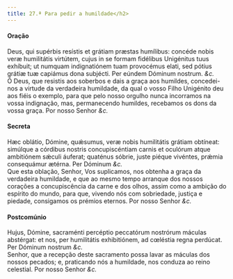 ```yaml
---
title: 27.ª Para pedir a humildade</h2>
---
```


<h4 class="text-center">Oração</h4>
<div class="grid grid-cols-2 gap-5">
  <span class="text-justify">
    Deus, qui supérbis resístis et grátiam præstas humílibus: concéde nobis veræ
    humilitátis virtútem, cujus in se formam fidélibus Unigénitus tuus exhíbuit;
    ut numquam indignatiónem tuam provocémus elati, sed pótius grátiæ tuæ
    capiámus dona subjécti. Per eúndem Dóminum nostrum. <em>&c.</em>
  </div>
  <span class="text-justify">
    Ó Deus, que resistis aos soberbos e dais a graça aos humildes, concedei-nos
    a virtude da verdadeira humildade, da qual o vosso Filho Unigénito deu aos
    fiéis o exemplo, para que pelo nosso orgulho nunca incorramos na vossa
    indignação, mas, permanecendo humildes, recebamos os dons da vossa graça.
    Por nosso Senhor <em>&c.</em>
  </div>
</div>

<h4 class="text-center">Secreta</h4>
<div class="grid grid-cols-2 gap-5">
  <span class="text-justify">
    Hæc oblátio, Dómine, quǽsumus, veræ nobis humilitátis grátiam obtíneat:
    simúlque a córdibus nostris concupiscéntiam carnis et oculórum atque
    ambitiónem sǽculi áuferat; quaténus sóbrie, juste piéque vivéntes, prǽmia
    consequámur ætérna. Per Dóminum <em>&c.</em>
  </div>
  <span class="text-justify">
    Que esta oblação, Senhor, Vos suplicamos, nos obtenha a graça da verdadeira
    humildade, e que ao mesmo tempo arranque dos nossos corações a
    concupiscência da carne e dos olhos, assim como a ambição do espírito do
    mundo, para que, vivendo nós com sobriedade, justiça e piedade, consigamos
    os prémios eternos. Por nosso Senhor <em>&c.</em>
  </div>
</div>

<h4 class="text-center">Postcomúnio</h4>
<div class="grid grid-cols-2 gap-5">
  <span class="text-justify">
    Hujus, Dómine, sacraménti percéptio peccatórum nostrórum máculas abstérgat:
    et nos, per humilitátis exhibitiónem, ad cœléstia regna perdúcat. Per
    Dóminum nostrum <em>&c.</em>
  </div>
  <span class="text-justify">
    Senhor, que a recepção deste sacramento possa lavar as máculas dos nossos
    pecados; e, praticando nós a humildade, nos conduza ao reino celestial. Por
    nosso Senhor <em>&c.</em>
  </div>
</div>
